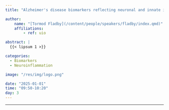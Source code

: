 ```yaml
---
title: "Alzheimer's disease biomarkers reflecting neuronal and innate immune brain pathologies and pathomechanisms"

author:
    name: "[Tormod Fladby](/content/people/speakers/fladby/index.qmd)"
    affiliations:
        - ref: uio

abstract: |
  {{< lipsum 1 >}}

categories:
  - Biomarkers
  - Neuroinflammation

image: "/res/img/logo.png"

date: "2025-01-01"
time: "09:50-10:20"
day: 3
---
```


***

<object data="/res/quarto.pdf" type="application/pdf" width="100%" height="600">
</object> 